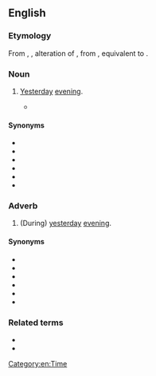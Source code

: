==English==

===Etymology===
From {{inh|en|enm|yester even}}, {{m|enm|yistreven}}, alteration of {{m|enm|yestereven|t=last night, yesterday evening}}, from {{inh|en|ang|ġiestranǣfen|t=yesterday evening}}, equivalent to {{af|en|yester-|even|t2=evening}}.

===Noun===
{{en-noun}}

# {{lb|en|archaic}} [[yesterday|Yesterday]] [[evening]].
#* {{quote-book
|lang=en
|year=1927
|year_published='''2008'''
|edition=HTML
|editor=
|author=Edgar Rice Burrows
|title=The Outlaw of Torn
|chapter=
|url=http://www.gutenberg.org/files/369/369-h/369-h.htm
|genre=
|publisher=The Gutenberg Project
|isbn=
|page=
|passage=Only '''yestereve''', you wot, one of Lord de Grey's men-at-arms came limping to us with the news of the awful carnage the foul fiend had wrought on his master's household.
}}

====Synonyms====
* {{l|en|yestereven}}
* {{l|en|yesterevening}}
* {{l|en|yestreen}}
* {{l|en|last night}}
* {{l|en|yesternight}}
* {{l|en|yesterday night}}

===Adverb===
{{en-adv|-}}

# (During) [[yesterday]] [[evening]].

====Synonyms====
* {{l|en|yestereven}}
* {{l|en|yesterevening}}
* {{l|en|yestreen}}
* {{l|en|last night}}
* {{l|en|yesternight}}
* {{l|en|yesterday night}}

===Related terms===
* {{l|en|yesterday}}
* {{l|en|yesteryear}}

[[Category:en:Time]]